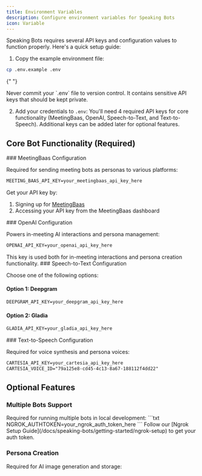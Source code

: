```yaml
---
title: Environment Variables
description: Configure environment variables for Speaking Bots
icon: Variable
---
```




Speaking Bots requires several API keys and configuration values to function properly. Here's a quick setup guide:

1. Copy the example environment file:

```bash
cp .env.example .env
```

{" "}

<Callout type="warn">
  Never commit your `.env` file to version control. It contains sensitive API
  keys that should be kept private.
</Callout>

2. Add your credentials to `.env`: You'll need 4 required API keys for core functionality (MeetingBaas, OpenAI, Speech-to-Text, and Text-to-Speech). Additional keys can be added later for optional features.

## Core Bot Functionality (Required)

<Steps>
<Step>
### MeetingBaas Configuration

Required for sending meeting bots as personas to various platforms:

```txt
MEETING_BAAS_API_KEY=your_meetingbaas_api_key_here
```

Get your API key by:

1. Signing up for [MeetingBaas](https://meetingbaas.com)
2. Accessing your API key from the MeetingBaas dashboard

</Step>

<Step>
### OpenAI Configuration

Powers in-meeting AI interactions and persona management:

```txt
OPENAI_API_KEY=your_openai_api_key_here
```

<Callout>
  This key is used both for in-meeting interactions and persona creation functionality.
</Callout>
</Step>

<Step>
### Speech-to-Text Configuration

Choose one of the following options:

#### Option 1: Deepgram

```txt
DEEPGRAM_API_KEY=your_deepgram_api_key_here
```

#### Option 2: Gladia

```txt
GLADIA_API_KEY=your_gladia_api_key_here
```

</Step>

<Step>
### Text-to-Speech Configuration

Required for voice synthesis and persona voices:

```txt
CARTESIA_API_KEY=your_cartesia_api_key_here
CARTESIA_VOICE_ID="79a125e8-cd45-4c13-8a67-188112f4dd22"
```

</Step>
</Steps>

## Optional Features

### Multiple Bots Support

<Steps>
<Step>
Required for running multiple bots in local development:
```txt
NGROK_AUTHTOKEN=your_ngrok_auth_token_here
```

<Callout>
  Follow our [Ngrok Setup Guide](/docs/speaking-bots/getting-started/ngrok-setup) to get your auth token.
</Callout>
</Step>
</Steps>

### Persona Creation

<Steps>
  <Step>Required for AI image generation and storage:</Step>
</Steps>
